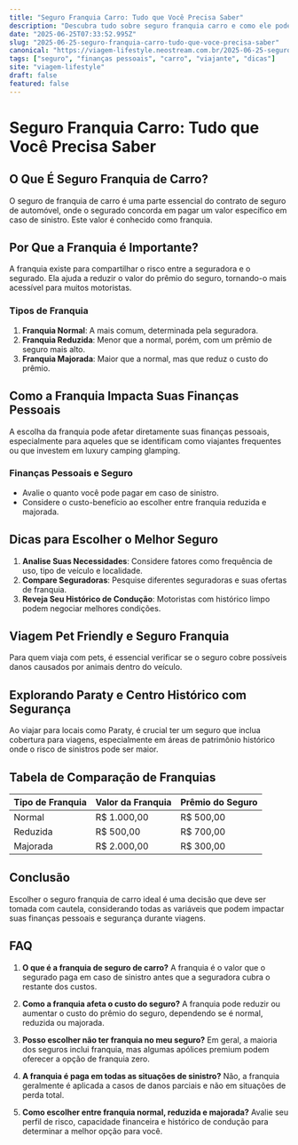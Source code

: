 ```yaml
---
title: "Seguro Franquia Carro: Tudo que Você Precisa Saber"
description: "Descubra tudo sobre seguro franquia carro e como ele pode impactar suas finanças pessoais. Veja dicas essenciais para escolher o melhor seguro e proteger seu veículo."
date: "2025-06-25T07:33:52.995Z"
slug: "2025-06-25-seguro-franquia-carro-tudo-que-voce-precisa-saber"
canonical: "https://viagem-lifestyle.neostream.com.br/2025-06-25-seguro-franquia-carro-tudo-que-voce-precisa-saber"
tags: ["seguro", "finanças pessoais", "carro", "viajante", "dicas"]
site: "viagem-lifestyle"
draft: false
featured: false
---
```


# Seguro Franquia Carro: Tudo que Você Precisa Saber

## O Que É Seguro Franquia de Carro?

O seguro de franquia de carro é uma parte essencial do contrato de seguro de automóvel, onde o segurado concorda em pagar um valor específico em caso de sinistro. Este valor é conhecido como franquia.

## Por Que a Franquia é Importante?

A franquia existe para compartilhar o risco entre a seguradora e o segurado. Ela ajuda a reduzir o valor do prêmio do seguro, tornando-o mais acessível para muitos motoristas.

### Tipos de Franquia

1. **Franquia Normal**: A mais comum, determinada pela seguradora.
2. **Franquia Reduzida**: Menor que a normal, porém, com um prêmio de seguro mais alto.
3. **Franquia Majorada**: Maior que a normal, mas que reduz o custo do prêmio.

## Como a Franquia Impacta Suas Finanças Pessoais

A escolha da franquia pode afetar diretamente suas finanças pessoais, especialmente para aqueles que se identificam como viajantes frequentes ou que investem em luxury camping glamping.

### Finanças Pessoais e Seguro

- Avalie o quanto você pode pagar em caso de sinistro.
- Considere o custo-benefício ao escolher entre franquia reduzida e majorada.

## Dicas para Escolher o Melhor Seguro

1. **Analise Suas Necessidades**: Considere fatores como frequência de uso, tipo de veículo e localidade.
2. **Compare Seguradoras**: Pesquise diferentes seguradoras e suas ofertas de franquia.
3. **Reveja Seu Histórico de Condução**: Motoristas com histórico limpo podem negociar melhores condições.

## Viagem Pet Friendly e Seguro Franquia

Para quem viaja com pets, é essencial verificar se o seguro cobre possíveis danos causados por animais dentro do veículo.

## Explorando Paraty e Centro Histórico com Segurança

Ao viajar para locais como Paraty, é crucial ter um seguro que inclua cobertura para viagens, especialmente em áreas de patrimônio histórico onde o risco de sinistros pode ser maior.

## Tabela de Comparação de Franquias

| Tipo de Franquia | Valor da Franquia | Prêmio do Seguro |
|-----------------|------------------|-----------------|
| Normal          | R$ 1.000,00      | R$ 500,00       |
| Reduzida        | R$ 500,00        | R$ 700,00       |
| Majorada        | R$ 2.000,00      | R$ 300,00       |

## Conclusão

Escolher o seguro franquia de carro ideal é uma decisão que deve ser tomada com cautela, considerando todas as variáveis que podem impactar suas finanças pessoais e segurança durante viagens.

## FAQ

1. **O que é a franquia de seguro de carro?**
   A franquia é o valor que o segurado paga em caso de sinistro antes que a seguradora cubra o restante dos custos.

2. **Como a franquia afeta o custo do seguro?**
   A franquia pode reduzir ou aumentar o custo do prêmio do seguro, dependendo se é normal, reduzida ou majorada.

3. **Posso escolher não ter franquia no meu seguro?**
   Em geral, a maioria dos seguros inclui franquia, mas algumas apólices premium podem oferecer a opção de franquia zero.

4. **A franquia é paga em todas as situações de sinistro?**
   Não, a franquia geralmente é aplicada a casos de danos parciais e não em situações de perda total.

5. **Como escolher entre franquia normal, reduzida e majorada?**
   Avalie seu perfil de risco, capacidade financeira e histórico de condução para determinar a melhor opção para você.